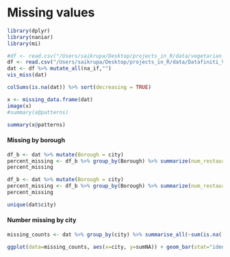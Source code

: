 # Missing values

```r
library(dplyr)
library(naniar)
library(mi)
```

```r
#df <- read.csv("/Users/saikrupa/Desktop/projects_in_R/data/vegetarian_restaurants_US_datafiniti.csv")
df <- read.csv("/Users/saikrupa/Desktop/projects_in_R/data/Datafiniti_Vegetarian_and_Vegan_Restaurants.csv")
dat <- df %>% mutate_all(na_if,"")
vis_miss(dat)
```

```r
colSums(is.na(dat)) %>% sort(decreasing = TRUE)
```

```r
x <- missing_data.frame(dat)
image(x)
#summary(x@patterns)
```

```r
summary(x@patterns)
```

#### Missing by borough
```r
df_b <- dat %>% mutate(Borough = city)
percent_missing <- df_b %>% group_by(Borough) %>% summarize(num_restaurants = n(), num_na_claimed = sum(is.na(`claimed`))) %>% mutate(percent_na = round(num_na_claimed/num_restaurants, 2)) %>% arrange(-percent_na)
percent_missing
```
```r
df_b <- dat %>% mutate(Borough = city)
percent_missing <- df_b %>% group_by(Borough) %>% summarize(num_restaurants = n(), num_na_menus_currency = sum(is.na(`menus.currency`))) %>% mutate(percent_na = round(num_na_menus_currency/num_restaurants, 2)) %>% arrange(-percent_na)
percent_missing
```
```r
unique(dat$city)
```

#### Number missing by city

```r
missing_counts <- dat %>% group_by(city) %>% summarise_all(~sum(is.na(.))) %>% transmute(city, sumNA = rowSums(.[-1]))
```

```r
ggplot(data=missing_counts, aes(x=city, y=sumNA)) + geom_bar(stat="identity") + theme(axis.text.x = element_text(angle = 90, vjust = 0.5, hjust=1, size = 25))
```

```r

```

